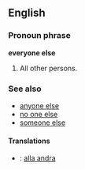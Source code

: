 ==English==
===Pronoun phrase===
'''everyone else'''

#All other persons.

===See also===
*[[anyone else]]
*[[no one else]]
*[[someone else]]
====Translations====
*{{sv}} : [[alla andra]]